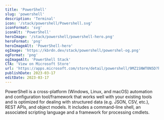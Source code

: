 ```yaml
---
title: 'PowerShell'
slug: 'powershell'
description: 'Terminal'
icon: '/stack/powershell/Powershell.svg'
iconFormat: 'svg'
iconAlt: 'PowerShell'
heroImage: '/stack/powershell/powershell-hero.png'
heroFormat: 'png'
heroImageAlt: 'PowerShell-hero'
ogImage: 'https://kbrdn.dev/stack/powershell/powershel-og.png'
ogFormat: 'png'
ogImageAlt: 'PowerShell Stack'
CTA: 'View on Microsoft Store'
url: 'https://apps.microsoft.com/store/detail/powershell/9MZ1SNWT0N5D?hl=en-us&gl=us'
publishDate: 2023-03-17
editDate: 2023-03-17
---
```


PowerShell is a cross-platform (Windows, Linux, and macOS) automation and configuration tool/framework that works well with your existing tools and is optimized for dealing with structured data (e.g. JSON, CSV, etc.), REST APIs, and object models. It includes a command-line shell, an associated scripting language and a framework for processing cmdlets.
